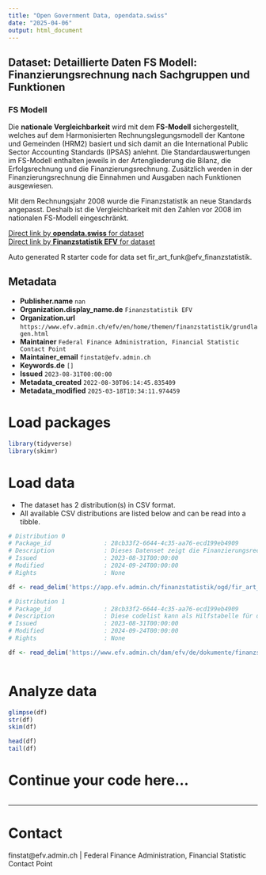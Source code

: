 ```yaml
---
title: "Open Government Data, opendata.swiss"
date: "2025-04-06"
output: html_document
---
```


## Dataset: Detaillierte Daten FS Modell: Finanzierungsrechnung nach Sachgruppen und Funktionen

### FS Modell
Die __nationale Vergleichbarkeit__ wird mit dem __FS-Modell__ sichergestellt, welches auf dem Harmonisierten Rechnungslegungsmodell der Kantone und Gemeinden (HRM2) basiert und sich damit an die International Public Sector Accounting Standards (IPSAS) anlehnt. Die Standardauswertungen im FS-Modell enthalten jeweils in der Artengliederung die Bilanz, die Erfolgsrechnung und die Finanzierungsrechnung. Zusätzlich werden in der Finanzierungsrechnung die Einnahmen und Ausgaben nach Funktionen ausgewiesen.

Mit dem Rechnungsjahr 2008 wurde die Finanzstatistik an neue Standards angepasst. Deshalb ist die Vergleichbarkeit mit den Zahlen vor 2008 im nationalen FS-Modell eingeschränkt.

[Direct link by **opendata.swiss** for dataset](https://opendata.swiss/de/dataset/detaillierte-daten-fs-modell-finanzierungsrechnung-nach-sachgruppen-und-funktionen)<br>
[Direct link by **Finanzstatistik EFV** for dataset](https://www.efv.admin.ch/efv/en/home/themen/finanzstatistik/daten.html)

Auto generated R starter code for data set fir_art_funk@efv_finanzstatistik.

## Metadata

- **Publisher.name** `nan`
- **Organization.display_name.de** `Finanzstatistik EFV`
- **Organization.url** `https://www.efv.admin.ch/efv/en/home/themen/finanzstatistik/grundlagen.html`
- **Maintainer** `Federal Finance Administration, Financial Statistic Contact Point`
- **Maintainer_email** `finstat@efv.admin.ch`
- **Keywords.de** `[]`
- **Issued** `2023-08-31T00:00:00`
- **Metadata_created** `2022-08-30T06:14:45.835409`
- **Metadata_modified** `2025-03-18T10:34:11.974459`


# Load packages

```r

library(tidyverse)
library(skimr)

```

# Load data

-   The dataset has 2 distribution(s) in CSV format.
-   All available CSV distributions are listed below and can be read into a tibble.

```r

# Distribution 0
# Package_id               : 28cb33f2-6644-4c35-aa76-ecd199eb4909
# Description              : Dieses Datenset zeigt die Finanzierungsrechnung nach Sachgruppen und Funktionen gemäss FS-Modell. Folgende Dimensionen sind verfügbar: * arten: ermöglicht Artengliederung (siehe zugehörige codelist) * funk: ermöglicht funktionale Gliederung (siehe codelist) * jahr: zeigt das entsprechende Jahr * value: zeigt den Wert der entsprechenden Position * hh: zeigt den entsprechenden öffentlichen Haushalt (siehe https://www.efv.admin.ch/dam/efv/de/dokumente/finanzstatistik/daten/readme.xlsx.download.xlsx/readme.xlsx sheet "file_structure") * unit: zeigt die Einheit des Wertes * model: zeigt das betrachtete Modell
# Issued                   : 2023-08-31T00:00:00
# Modified                 : 2024-09-24T00:00:00
# Rights                   : None

df <- read_delim('https://app.efv.admin.ch/finanzstatistik/ogd/fir_art_funk.csv')

# Distribution 1
# Package_id               : 28cb33f2-6644-4c35-aa76-ecd199eb4909
# Description              : Diese codelist kann als Hilfstabelle für die Dimensionen _arten_ und _funk_ des zugehörigen Datensets (identifier: resource_fir_art_funk) verwendet werden.
# Issued                   : 2023-08-31T00:00:00
# Modified                 : 2024-09-24T00:00:00
# Rights                   : None

df <- read_delim('https://www.efv.admin.ch/dam/efv/de/dokumente/finanzstatistik/daten/fir_art_funk_codelist.csv')



```

# Analyze data

```r

glimpse(df)
str(df)
skim(df)

head(df)
tail(df)

```

# Continue your code here...

```r

```

------------------------------------------------------------------------

# Contact

finstat@efv.admin.ch | Federal Finance Administration, Financial Statistic Contact Point
